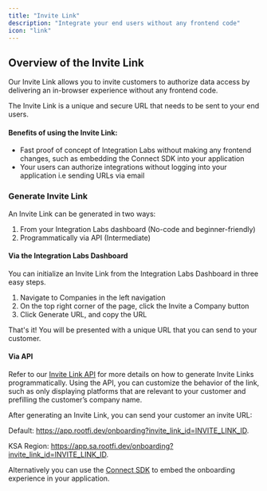 ```yaml
---
title: "Invite Link"
description: "Integrate your end users without any frontend code"
icon: "link"
---
```


## Overview of the Invite Link

Our Invite Link allows you to invite customers to authorize data access by delivering an in-browser experience without any frontend code.

The Invite Link is a unique and secure URL that needs to be sent to your end users.

#### Benefits of using the Invite Link:

- Fast proof of concept of Integration Labs without making any frontend changes, such as embedding the Connect SDK into your application
- Your users can authorize integrations without logging into your application i.e sending URLs via email

### Generate Invite Link

An Invite Link can be generated in two ways:

1. From your Integration Labs dashboard (No-code and beginner-friendly)
2. Programmatically via API (Intermediate)

#### Via the Integration Labs Dashboard

You can initialize an Invite Link from the Integration Labs Dashboard in three easy steps.

1. Navigate to Companies in the left navigation
2. On the top right corner of the page, click the Invite a Company button
3. Click Generate URL, and copy the URL

That's it! You will be presented with a unique URL that you can send to your customer.

#### Via API

Refer to our [Invite Link API](/api-reference/v3/core/invite-links/create-invite-link) for more details on how to generate Invite Links programmatically. Using the API, you can customize the behavior of the link, such as only displaying platforms that are relevant to your customer and prefilling the customer’s company name.

After generating an Invite Link, you can send your customer an invite URL:

Default: https://app.rootfi.dev/onboarding?invite_link_id=INVITE_LINK_ID.

KSA Region: https://app.sa.rootfi.dev/onboarding?invite_link_id=INVITE_LINK_ID.

Alternatively you can use the [Connect SDK](/documentation/concepts/rootfi-connect/embedded-sdk) to embed the onboarding experience in your application.
